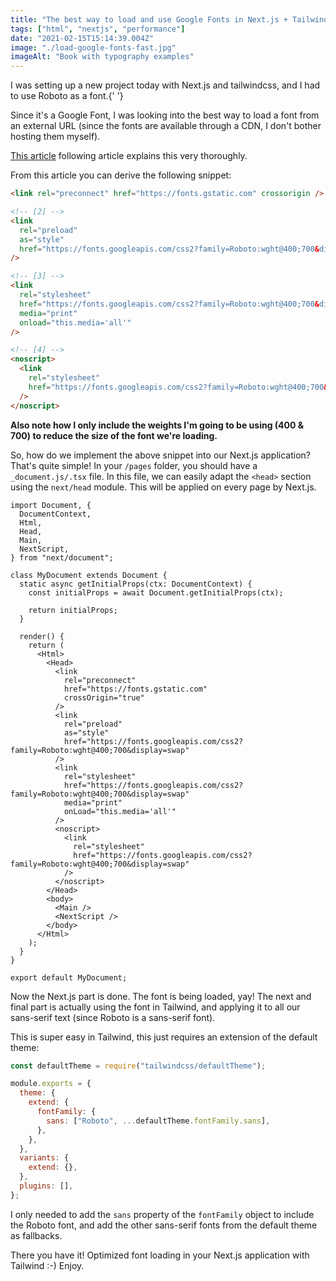 ```yaml
---
title: "The best way to load and use Google Fonts in Next.js + Tailwind"
tags: ["html", "nextjs", "performance"]
date: "2021-02-15T15:14:39.004Z"
image: "./load-google-fonts-fast.jpg"
imageAlt: "Book with typography examples"
---
```


I was setting up a new project today with Next.js and tailwindcss, and I had to use
Roboto as a font.{' '}

Since it's a Google Font, I was looking into the best way to load a font from an external URL (since the fonts are available through a CDN, I don't bother hosting them myself).

[This article](https://csswizardry.com/2020/05/the-fastest-google-fonts) following article explains this very thoroughly.

From this article you can derive the following snippet:

```html
<link rel="preconnect" href="https://fonts.gstatic.com" crossorigin />

<!-- [2] -->
<link
  rel="preload"
  as="style"
  href="https://fonts.googleapis.com/css2?family=Roboto:wght@400;700&display=swap"
/>

<!-- [3] -->
<link
  rel="stylesheet"
  href="https://fonts.googleapis.com/css2?family=Roboto:wght@400;700&display=swap"
  media="print"
  onload="this.media='all'"
/>

<!-- [4] -->
<noscript>
  <link
    rel="stylesheet"
    href="https://fonts.googleapis.com/css2?family=Roboto:wght@400;700&display=swap"
  />
</noscript>
```

<b>
  Also note how I only include the weights I'm going to be using (400 & 700) to
  reduce the size of the font we're loading.
</b>

So, how do we implement the above snippet into our Next.js application?
That's quite simple!
In your `/pages` folder, you should have a `_document.js/.tsx` file.
In this file, we can easily adapt the `<head>` section using the `next/head` module. This will be applied on every page by Next.js.

```tsx
import Document, {
  DocumentContext,
  Html,
  Head,
  Main,
  NextScript,
} from "next/document";

class MyDocument extends Document {
  static async getInitialProps(ctx: DocumentContext) {
    const initialProps = await Document.getInitialProps(ctx);

    return initialProps;
  }

  render() {
    return (
      <Html>
        <Head>
          <link
            rel="preconnect"
            href="https://fonts.gstatic.com"
            crossOrigin="true"
          />
          <link
            rel="preload"
            as="style"
            href="https://fonts.googleapis.com/css2?family=Roboto:wght@400;700&display=swap"
          />
          <link
            rel="stylesheet"
            href="https://fonts.googleapis.com/css2?family=Roboto:wght@400;700&display=swap"
            media="print"
            onLoad="this.media='all'"
          />
          <noscript>
            <link
              rel="stylesheet"
              href="https://fonts.googleapis.com/css2?family=Roboto:wght@400;700&display=swap"
            />
          </noscript>
        </Head>
        <body>
          <Main />
          <NextScript />
        </body>
      </Html>
    );
  }
}

export default MyDocument;
```

Now the Next.js part is done. The font is being loaded, yay!
The next and final part is actually using the font in Tailwind, and applying it to all our sans-serif text (since Roboto is a sans-serif font).

This is super easy in Tailwind, this just requires an extension of the default theme:

```javascript
const defaultTheme = require("tailwindcss/defaultTheme");

module.exports = {
  theme: {
    extend: {
      fontFamily: {
        sans: ["Roboto", ...defaultTheme.fontFamily.sans],
      },
    },
  },
  variants: {
    extend: {},
  },
  plugins: [],
};
```

I only needed to add the `sans` property of the `fontFamily` object to include the Roboto font, and add the other sans-serif fonts from the default theme as fallbacks.

There you have it! Optimized font loading in your Next.js application with Tailwind :-)
Enjoy.
